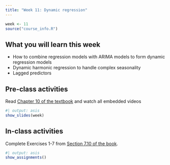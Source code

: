 ```yaml
---
title: "Week 11: Dynamic regression"
---
```


```r
week <- 11
source("course_info.R")
```

## What you will learn this week

* How to combine regression models with ARIMA models to form dynamic regression models
* Dynamic harmonic regression to handle complex seasonality
* Lagged predictors

## Pre-class activities

Read [Chapter 10 of the textbook](https://otexts.com/fpp3/dynamic.html) and watch all embedded videos

```r
#| output: asis
show_slides(week)
```

## In-class activities

Complete Exercises 1-7 from [Section 7.10 of the book](https://otexts.com/fpp3/regression-exercises.html).


```r
#| output: asis
show_assignments()
```
